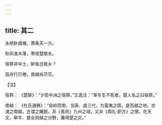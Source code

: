 ```yaml
---
---
---
```

title: 其二
---




永绝卧烟塘，萧条天一方。

秋风淮木落，寒夜楚歌长。

宿莽非中土，鲈鱼岂我乡？

孤舟行已倦，南越尚茫茫。

【注】

宿莽： 《楚辞》：“夕揽中洲之宿莽。”王逸注：“草冬生不死者，楚人名之曰宿莽。”

南越： 《杜氏通典》：“自岭而南，当唐、虞三代，为蛮夷之国，是百越之地，亦谓之南越，古谓之雕题。非《禹贡》九州之域，又非《周礼·职方》之限。在天文，牵牛、婺女则越之分野，兼得楚之交。”